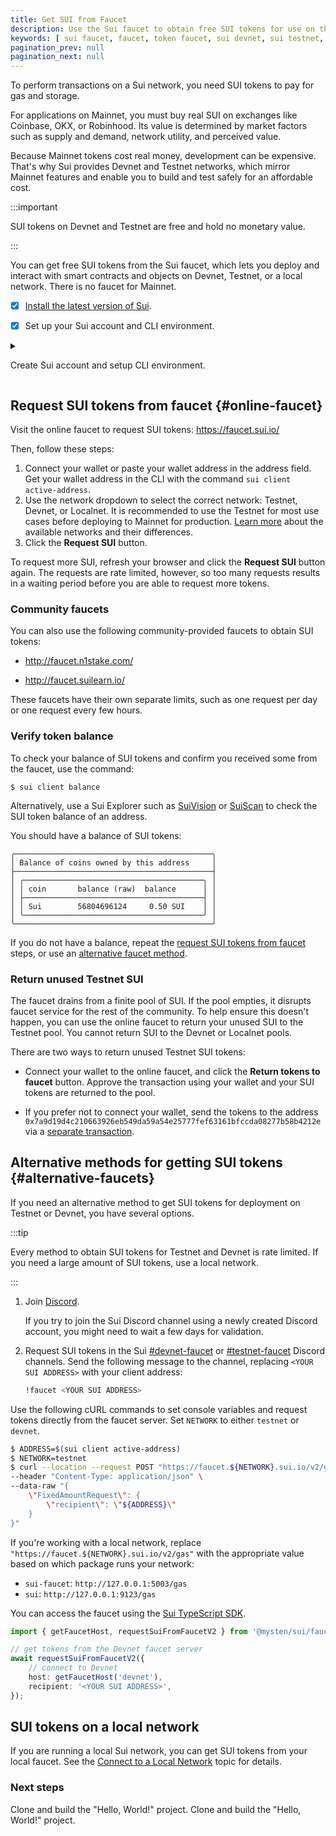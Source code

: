 ```yaml
---
title: Get SUI from Faucet
description: Use the Sui faucet to obtain free SUI tokens for use on the Sui Devnet and Testnet networks. 
keywords: [ sui faucet, faucet, token faucet, sui devnet, sui testnet, devnet, testnet, get free tokens, free tokens ]
pagination_prev: null
pagination_next: null
---
```


To perform transactions on a Sui network, you need SUI tokens to pay for gas and storage. 

For applications on Mainnet, you must buy real SUI on exchanges like Coinbase, OKX, or Robinhood. Its value is determined by market factors such as supply and demand, network utility, and perceived value.

Because Mainnet tokens cost real money, development can be expensive. That's why Sui provides Devnet and Testnet networks, which mirror Mainnet features and enable you to build and test safely for an affordable cost.

:::important

SUI tokens on Devnet and Testnet are free and hold no monetary value.

:::

You can get free SUI tokens from the Sui faucet, which lets you deploy and interact with smart contracts and objects on Devnet, Testnet, or a local network. There is no faucet for Mainnet.

<Tabs className="tabsHeadingCentered--small">
<TabItem value="prereq" label="Prerequisites">

- [x] [Install the latest version of Sui](/guides/developer/getting-started/sui-install).

- [x] Set up your Sui account and CLI environment. 

<details className="nudge-details">

<summary>

Create Sui account and setup CLI environment.

</summary>

```sh
$ sui client
```

If this is the first time running the `sui client` CLI tool, it asks you to provide a Sui full node server URL and a meaningful environment alias. It also generates an address with a random key pair in `sui.keystore` and a config `client.yaml`.

By default, the `client.yaml` and `sui.keystore` files are located in `~/.sui/sui_config`. For more information, refer to the [Sui client CLI tutorial](/references/cli/client.mdx).

If this is not your first time running `sui client`, then you already have a `client.yaml` file in your local environment. If you'd like to create a new address for this tutorial, use the command:

```sh 
$ sui client new-address ed25519
```

</details>

</TabItem>
</Tabs>

## Request SUI tokens from faucet {#online-faucet}

Visit the online faucet to request SUI tokens: https://faucet.sui.io/

Then, follow these steps: 

1. Connect your wallet or paste your wallet address in the address field. Get your wallet address in the CLI with the command `sui client active-address`. 
1. Use the network dropdown to select the correct network: Testnet, Devnet, or Localnet. It is recommended to use the Testnet for most use cases before deploying to Mainnet for production. [Learn more](/guides/developer/getting-started/configure-sui-client.mdx) about the available networks and their differences. 
1. Click the **Request SUI** button. 

To request more SUI, refresh your browser and click the **Request SUI** button again. The requests are rate limited, however, so too many requests results in a waiting period before you are able to request more tokens.

### Community faucets 

You can also use the following community-provided faucets to obtain SUI tokens:

- http://faucet.n1stake.com/

- http://faucet.suilearn.io/

These faucets have their own separate limits, such as one request per day or one request every few hours.

### Verify token balance 

To check your balance of SUI tokens and confirm you received some from the faucet, use the command:

```
$ sui client balance 
```

Alternatively, use a Sui Explorer such as [SuiVision](https://suivision.xyz/) or [SuiScan](https://suiscan.xyz/mainnet/accounts) to check the SUI token balance of an address.

You should have a balance of SUI tokens:

```
╭────────────────────────────────────────────╮
│ Balance of coins owned by this address     │
├────────────────────────────────────────────┤
│ ╭────────────────────────────────────────╮ │
│ │ coin       balance (raw)  balance      │ │
│ ├────────────────────────────────────────┤ │
│ │ Sui        56804696124     0.50 SUI    │ │
│ ╰────────────────────────────────────────╯ │
╰────────────────────────────────────────────╯
```

If you do not have a balance, repeat the [request SUI tokens from faucet](#online-faucet) steps, or use an [alternative faucet method](#alternative-faucets).

### Return unused Testnet SUI

The faucet drains from a finite pool of SUI. If the pool empties, it disrupts faucet service for the rest of the community. To help ensure this doesn't happen, you can use the online faucet to return your unused SUI to the Testnet pool. You cannot return SUI to the Devnet or Localnet pools.

There are two ways to return unused Testnet SUI tokens:

- Connect your wallet to the online faucet, and click the **Return tokens to faucet** button. Approve the transaction using your wallet and your SUI tokens are returned to the pool.

- If you prefer not to connect your wallet, send the tokens to the address `0x7a9d19d4c210663926eb549da59a54e25777fef63161bfccda08277b58b4212e` via a [separate transaction](/guides/developer/sui-101/sign-and-send-txn.mdx).

## Alternative methods for getting SUI tokens {#alternative-faucets}

If you need an alternative method to get SUI tokens for deployment on Testnet or Devnet, you have several options.

:::tip

Every method to obtain SUI tokens for Testnet and Devnet is rate limited. If you need a large amount of SUI tokens, use a local network.

:::

<Tabs>

<TabItem value="discord" label="Discord">

1. Join [Discord](https://discord.gg/sui).
   
   If you try to join the Sui Discord channel using a newly created Discord account, you might need to wait a few days for validation.
1. Request SUI tokens in the Sui [#devnet-faucet](https://discord.com/channels/916379725201563759/971488439931392130) or [#testnet-faucet](https://discord.com/channels/916379725201563759/1037811694564560966) Discord channels. Send the following message to the channel, replacing `<YOUR SUI ADDRESS>` with your client address:
   ```sh
   !faucet <YOUR SUI ADDRESS>
   ```

</TabItem>
<TabItem value="curl" label="cURL">

Use the following cURL commands to set console variables and request tokens directly from the faucet server. Set `NETWORK` to either `testnet` or `devnet`.

```sh
$ ADDRESS=$(sui client active-address)
$ NETWORK=testnet
$ curl --location --request POST "https://faucet.${NETWORK}.sui.io/v2/gas" \
--header "Content-Type: application/json" \
--data-raw "{
    \"FixedAmountRequest\": {
        \"recipient\": \"${ADDRESS}\"
    }
}"
```

If you're working with a local network, replace `"https://faucet.${NETWORK}.sui.io/v2/gas"` with the appropriate value based on which package runs your network:

- `sui-faucet`: `http://127.0.0.1:5003/gas`
- `sui`: `http://127.0.0.1:9123/gas`

</TabItem>
<TabItem value="typescript" label="TypeScript SDK">

You can access the faucet using the [Sui TypeScript SDK](https://sdk.mystenlabs.com/typescript).

```typescript
import { getFaucetHost, requestSuiFromFaucetV2 } from '@mysten/sui/faucet';

// get tokens from the Devnet faucet server
await requestSuiFromFaucetV2({
	// connect to Devnet
	host: getFaucetHost('devnet'),
	recipient: '<YOUR SUI ADDRESS>',
});
```
</TabItem>
</Tabs>

## SUI tokens on a local network

If you are running a local Sui network, you can get SUI tokens from your local faucet. See the [Connect to a Local Network](/guides/developer/sui-101/local-network.mdx#use-the-local-faucet) topic for details.

<div className="next-steps-module">
  <div className="next-steps-header">
    <h3>Next steps</h3>
  </div>
  <div className="next-steps-grid">
        <Card 
      title="Hello, World!" 
      href="/guides/developer/getting-started/hello-world"
    >
      Clone and build the "Hello, World!" project.
    </Card>
    <Card 
      title="View More Example Apps" 
      href="/guides/developer/app-examples"
    >
      Clone and build the "Hello, World!" project.
    </Card>
  </div>
</div>
